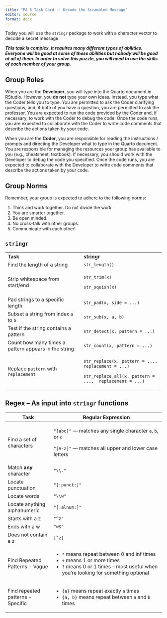 ```yaml
---
title: "PA 5 Task Card -- Decode the Scrambled Message"
editor: source
format: docx
---
```


Today you will use the `stringr` package to work with a character vector to decode a secret message.

***This task is complex. It requires many different types of abilities. Everyone will be good at some of these abilities but nobody will be good at all of them. In order to solve this puzzle, you will need to use the skills of each member of your group.***

## Group Roles

When you are the **Developer**, you will type into the Quarto document in RStudio. However, you **do not** type your own ideas. Instead, you type what the Coder tells you to type. You are permitted to ask the Coder clarifying questions, and, if both of you have a question, you are permitted to ask the professor. You are expected to run the code provided by the Coder and, if necessary, to work with the Coder to debug the code. Once the code runs, you are expected to collaborate with the Coder to write code comments that describe the actions taken by your code.

When you are the **Coder**, you are responsible for reading the instructions / prompts and directing the Developer what to type in the Quarto document. You are responsible for managing the resources your group has available to you (e.g., cheatsheet, textbook). If necessary, you should work with the Developer to debug the code you specified. Once the code runs, you are expected to collaborate with the Developer to write code comments that describe the actions taken by your code.

## Group Norms

Remember, your group is expected to adhere to the following norms:

1.  Think and work together. Do not divide the work.
2.  You are smarter together.
3.  Be open minded.
4.  No cross-talk with other groups.
5.  Communicate with each other!

\newpage

## `stringr`

+------------------------------------------------------+---------------------------------------------------------+
| **Task**                                             | **stringr**                                             |
+------------------------------------------------------+---------------------------------------------------------+
| Find the length of a string                          | `str_length()`                                          |
+------------------------------------------------------+---------------------------------------------------------+
| Strip whitespace from start/end                      | `str_trim(x)`                                           |
|                                                      |                                                         |
|                                                      | `str_squish(x)`                                         |
+------------------------------------------------------+---------------------------------------------------------+
| Pad strings to a specific length                     | `str_pad(x, side = ...)`                                |
+------------------------------------------------------+---------------------------------------------------------+
| Subset a string from index `a` to `b`                | `str_sub(x, a, b)`                                      |
+------------------------------------------------------+---------------------------------------------------------+
| Test if the string contains a pattern                | `str_detect(x, pattern = ...)`                          |
+------------------------------------------------------+---------------------------------------------------------+
| Count how many times a pattern appears in the string | `str_count(x, pattern = ...)`                           |
+------------------------------------------------------+---------------------------------------------------------+
| Replace `pattern` with `replacement`                 | `str_replace(x, pattern = ...,  replacement = ...)`     |
|                                                      |                                                         |
|                                                      | `str_replace_all(x, pattern = ...,  replacement = ...)` |
+------------------------------------------------------+---------------------------------------------------------+

## Regex – As input into `stringr` functions

+-----------------------------------+--------------------------------------------------------------------------------------+
| Task                              | Regular Expression                                                                   |
+===================================+======================================================================================+
| Find a set of characters          | `"[abc]"` — matches any single character `a`, `b`, or `c`                            |
|                                   |                                                                                      |
|                                   | `"[A-z]"` — matches all upper and lower case letters                                 |
+-----------------------------------+--------------------------------------------------------------------------------------+
| Match **any** character           | `"\\."`                                                                              |
+-----------------------------------+--------------------------------------------------------------------------------------+
| Locate punctuation                | `"[:punct:]"`                                                                        |
+-----------------------------------+--------------------------------------------------------------------------------------+
| Locate words                      | `"\\w"`                                                                              |
+-----------------------------------+--------------------------------------------------------------------------------------+
| Locate anything alphanumeric      | `"[:alnum:]"`                                                                        |
+-----------------------------------+--------------------------------------------------------------------------------------+
| Starts with a z                   | `"^z"`                                                                               |
+-----------------------------------+--------------------------------------------------------------------------------------+
| Ends with a w                     | `"w$"`                                                                               |
+-----------------------------------+--------------------------------------------------------------------------------------+
| Does not contain a z              | `[^z]`                                                                               |
+-----------------------------------+--------------------------------------------------------------------------------------+
| Find Repeated Patterns - Vague    | -   `*` means repeat between 0 and inf times                                         |
|                                   | -   `+` means 1 or more times                                                        |
|                                   | -   `?` means 0 or 1 times -- most useful when you're looking for something optional |
+-----------------------------------+--------------------------------------------------------------------------------------+
| Find repeated patterns - Specific | -   `{a}` means repeat exactly `a` times                                             |
|                                   | -   `{a, b}` means repeat between `a` and `b` times                                  |
+-----------------------------------+--------------------------------------------------------------------------------------+
